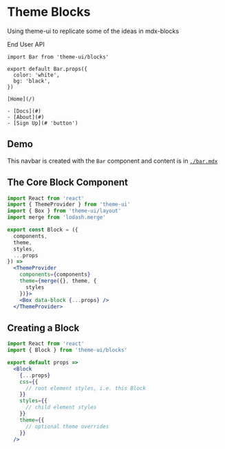 
# Theme Blocks

Using theme-ui to replicate some of the ideas in mdx-blocks

End User API

```mdx
import Bar from 'theme-ui/blocks'

export default Bar.props({
  color: 'white',
  bg: 'black',
})

[Home](/)

- [Docs](#)
- [About](#)
- [Sign Up](# 'button')
```

## Demo

<NavBar />

This navbar is created with the `Bar` component and content is in [`./bar.mdx`](bar)

## The Core Block Component

```jsx
import React from 'react'
import { ThemeProvider } from 'theme-ui'
import { Box } from 'theme-ui/layout'
import merge from 'lodash.merge'

export const Block = ({
  components,
  theme,
  styles,
  ...props
}) =>
  <ThemeProvider
    components={components}
    theme={merge({}, theme, {
      styles
    })}>
    <Box data-block {...props} />
  </ThemeProvider>
```

## Creating a Block

```jsx
import React from 'react'
import { Block } from 'theme-ui/blocks'

export default props =>
  <Block
    {...props}
    css={{
      // root element styles, i.e. this Block
    }}
    styles={{
      // child element styles
    }}
    theme={{
      // optional theme overrides
    }}
  />
```

